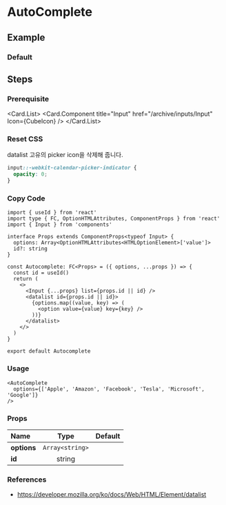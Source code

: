 
<BackTop />

# AutoComplete

## Example

### Default

<div className="mt-4">
  <AutoComplete
    options={['Apple', 'Amazon', 'Facebook', 'Tesla', 'Microsoft', 'Google']}
  />
</div>

## Steps

<div className="steps">

### Prerequisite

<Card.List>
  <Card.Component title="Input" href="/archive/inputs/Input" Icon={CubeIcon} />
</Card.List>

### Reset CSS

datalist 고유의 picker icon을 삭제해 줍니다.

```css filename="styles/global.css"
input::-webkit-calendar-picker-indicator {
  opacity: 0;
}
```

### Copy Code

```tsx filename="components/AutoComplete/index.tsx"
import { useId } from 'react'
import type { FC, OptionHTMLAttributes, ComponentProps } from 'react'
import { Input } from 'components'

interface Props extends ComponentProps<typeof Input> {
  options: Array<OptionHTMLAttributes<HTMLOptionElement>['value']>
  id?: string
}

const Autocomplete: FC<Props> = ({ options, ...props }) => {
  const id = useId()
  return (
    <>
      <Input {...props} list={props.id || id} />
      <datalist id={props.id || id}>
        {options.map((value, key) => (
          <option value={value} key={key} />
        ))}
      </datalist>
    </>
  )
}

export default Autocomplete
```

### Usage

```tsx
<AutoComplete
  options={['Apple', 'Amazon', 'Facebook', 'Tesla', 'Microsoft', 'Google']}
/>
```

</div>

### Props

| Name                    |      Type       | Default |
| :---------------------- | :-------------: | :-----: |
| **options**<Required /> | `Array<string>` |         |
| **id**                  |     string      |         |

### References

- https://developer.mozilla.org/ko/docs/Web/HTML/Element/datalist

<Comment />
